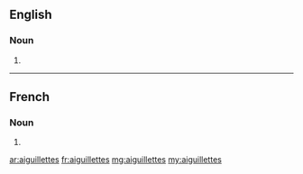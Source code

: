 ==English==

===Noun===
{{head|en|plural}}

# {{plural of|aiguillette|lang=en}}

----

==French==

===Noun===
{{head|fr|plural|g=f-p}}

# {{plural of|lang=fr|aiguillette}}

[[ar:aiguillettes]]
[[fr:aiguillettes]]
[[mg:aiguillettes]]
[[my:aiguillettes]]
